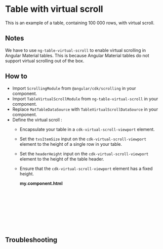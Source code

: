 
<Meta of={TableWithVirtualScrollStories} />

# Table with virtual scroll

This is an example of a table, containing 100 000 rows, with virtual scroll.

<Canvas of={TableWithVirtualScrollStories.Default} sourceState='none' />

## Notes

We have to use `ng-table-virtual-scroll` to enable virtual scrolling in Angular Material tables. This is because Angular Material tables do not support virtual scrolling out of the box.

## How to

- Import `ScrollingModule` from `@angular/cdk/scrolling` in your component.
- Import `TableVirtualScrollModule` from `ng-table-virtual-scroll` in your component.
- Replace `MatTableDataSource` with `TableVirtualScrollDataSource` in your component.
- Define the virtual scroll :
    - Encapsulate your table in a `cdk-virtual-scroll-viewport` element.
    - Set the `tvsItemSize` input on the `cdk-virtual-scroll-viewport` element to the height of a single row in your table.
    - Set the `headerHeight` input on the `cdk-virtual-scroll-viewport` element to the height of the table header.
    - Ensure that the `cdk-virtual-scroll-viewport` element has a fixed height.

        **my.component.html**
        ```html
        <cdk-virtual-scroll-viewport
        itemSize="48"
        headerHeight="48"
        style="height: 400px;">
            <table mat-table [dataSource]="dataSource">
                <!-- Table content -->
            </table>
        </cdk-virtual-scroll-viewport>
        ```

## Troubleshooting

